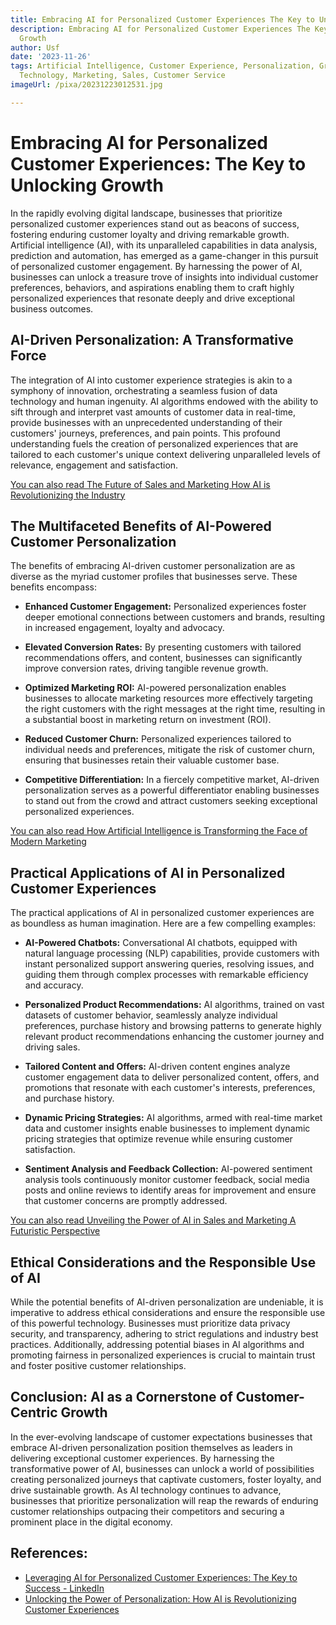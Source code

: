 ```yaml
---
title: Embracing AI for Personalized Customer Experiences The Key to Unlocking Growth
description: Embracing AI for Personalized Customer Experiences The Key to Unlocking
  Growth
author: Usf
date: '2023-11-26'
tags: Artificial Intelligence, Customer Experience, Personalization, Growth, Innovation,
  Technology, Marketing, Sales, Customer Service
imageUrl: /pixa/20231223012531.jpg

---
```

# Embracing AI for Personalized Customer Experiences: The Key to Unlocking Growth

In the rapidly evolving digital landscape, businesses that prioritize  personalized customer experiences stand out as beacons of success, fostering enduring customer loyalty  and driving remarkable growth. Artificial  intelligence (AI), with  its unparalleled capabilities in data analysis, prediction and automation, has emerged as a game-changer in this pursuit of personalized customer engagement. By harnessing the  power of AI, businesses can unlock a treasure trove  of insights into individual customer preferences, behaviors, and aspirations enabling them to craft highly personalized experiences that resonate deeply and drive exceptional business outcomes.

## AI-Driven Personalization: A Transformative Force

The integration of AI into customer experience strategies is akin to  a symphony of innovation, orchestrating a seamless fusion of data technology  and human ingenuity. AI algorithms endowed with  the ability to sift through and interpret vast amounts of  customer  data in  real-time, provide businesses with an unprecedented understanding of their customers' journeys, preferences, and pain points. This profound understanding fuels the creation of personalized experiences that are tailored to each customer's unique  context delivering unparalleled  levels of relevance, engagement and satisfaction.

[You can also read  The Future of Sales and Marketing How AI  is Revolutionizing the Industry](The%20Future%20of%20Sales%20and%20Marketing%20How%20AI%20is%20Revolutionizing%20the%20Industry)


## The Multifaceted Benefits of AI-Powered Customer Personalization

The benefits of embracing AI-driven customer personalization are as diverse  as the myriad customer profiles that  businesses serve. These benefits encompass:

- **Enhanced Customer Engagement:** Personalized experiences foster deeper emotional connections between customers and brands, resulting  in increased engagement, loyalty and advocacy.

- **Elevated  Conversion Rates:** By presenting customers with tailored recommendations offers,  and content, businesses can significantly improve conversion rates, driving  tangible revenue growth.

- **Optimized Marketing  ROI:** AI-powered personalization enables businesses to allocate marketing resources more  effectively targeting the right customers with the right messages at the right time, resulting in a substantial boost in marketing return on investment (ROI).

- **Reduced Customer Churn:** Personalized experiences tailored to individual  needs and preferences, mitigate the risk of customer churn, ensuring that businesses retain their valuable customer base.

- **Competitive Differentiation:** In a fiercely competitive market, AI-driven personalization  serves  as  a powerful differentiator enabling businesses  to stand out from the crowd and attract customers seeking exceptional personalized experiences.

[You can also  read How Artificial Intelligence is Transforming  the Face of Modern Marketing](How%20Artificial%20Intelligence%20is%20Transforming%20the%20Face%20of%20Modern%20Marketing)


## Practical Applications  of  AI  in Personalized Customer Experiences

The practical applications of AI  in personalized customer experiences are as boundless as human imagination. Here are a few compelling examples:

- **AI-Powered Chatbots:** Conversational AI chatbots, equipped with natural language processing (NLP) capabilities, provide  customers with  instant personalized support answering queries, resolving issues, and  guiding them  through complex processes  with remarkable  efficiency  and accuracy.

- **Personalized Product Recommendations:** AI algorithms, trained on vast datasets of customer behavior, seamlessly analyze individual preferences, purchase history and browsing patterns to generate highly relevant  product recommendations enhancing the customer  journey and driving sales.

- **Tailored Content and Offers:** AI-driven content engines analyze customer engagement  data to deliver personalized content, offers, and promotions that resonate with each customer's interests, preferences, and purchase history.

- **Dynamic Pricing Strategies:**  AI algorithms, armed  with real-time market data and customer insights enable businesses to implement dynamic pricing strategies  that optimize revenue  while ensuring customer  satisfaction.

- **Sentiment Analysis and Feedback Collection:** AI-powered  sentiment analysis tools continuously monitor customer feedback, social  media posts and online reviews to identify areas  for improvement and  ensure that customer  concerns are promptly addressed.

[You can also read Unveiling the Power  of AI in Sales and Marketing A Futuristic Perspective](Unveiling%20the%20Power%20of%20AI%20in%20Sales%20and%20Marketing%20A%20Futuristic%20Perspective)


## Ethical Considerations and the Responsible Use of AI

While the potential benefits of AI-driven personalization are undeniable, it is imperative to address ethical considerations and ensure the responsible  use of  this powerful technology. Businesses must prioritize  data privacy security, and transparency, adhering to strict regulations  and industry best practices. Additionally,  addressing potential biases  in AI algorithms and promoting fairness in personalized experiences  is crucial to  maintain trust and foster positive customer relationships.

## Conclusion: AI as a Cornerstone of Customer-Centric  Growth

In the ever-evolving landscape of customer expectations businesses that embrace AI-driven personalization position  themselves as leaders in  delivering exceptional customer experiences. By harnessing the transformative power of AI, businesses can unlock a world of possibilities creating personalized journeys that  captivate customers, foster  loyalty, and drive sustainable growth. As AI technology continues  to advance, businesses that prioritize  personalization will reap the rewards  of enduring customer relationships outpacing their competitors and securing a prominent place in the digital economy.

## References:
- [Leveraging AI for Personalized Customer Experiences: The Key to Success - LinkedIn](https://www.linkedin.com/pulse/leveraging-ai-personalized-customer-experiences-key-success?trk=organization_guest_main-feed-card_feed-article-content)
- [Unlocking the Power of Personalization: How AI is Revolutionizing Customer Experiences](https://www.linkedin.com/pulse/unlocking-power-personalization-how-ai-customer-manas-mishra)
